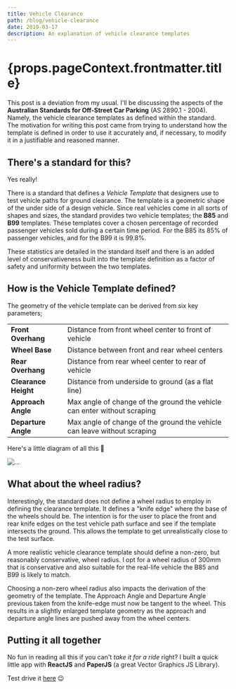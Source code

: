 ```yaml
---
title: Vehicle Clearance
path: /blog/vehicle-clearance
date: 2019-03-17
description: An explanation of vehicle clearance templates
---
```



<Page>

<h1>{props.pageContext.frontmatter.title}</h1>

This post is a deviation from my usual. I'll be discussing the aspects of the **Australian Standards for Off-Street Car Parking** (AS 2890.1 - 2004). Namely, the vehicle clearance templates as defined within the standard. The motivation for writing this post came from trying to understand how the template is defined in order to use it accurately and, if necessary, to modify it in a justifiable and reasoned manner.

## There's a standard for this?

Yes really!

There is a standard that defines a _Vehicle Template_ that designers use to test vehicle paths for ground clearance. The template is a geometric shape of the under side of a design vehicle. Since real vehicles come in all sorts of shapes and sizes, the standard provides two vehicle templates; the **B85** and **B99** templates. These templates cover a chosen percentage of recorded passenger vehicles sold during a certain time period. For the B85 its 85% of passenger vehicles, and for the B99 it is 99.8%.

These statistics are detailed in the standard itself and there is an added level of conservativeness built into the template definition as a factor of safety and uniformity between the two templates.

## How is the Vehicle Template defined?

The geometry of the vehicle template can be derived from six key parameters;

|                      |                                                                          |
| -------------------- | ------------------------------------------------------------------------ |
| **Front Overhang**   | Distance from front wheel center to front of vehicle                     |
| **Wheel Base**       | Distance between front and rear wheel centers                            |
| **Rear Overhang**    | Distance from rear wheel center to rear of vehicle                       |
| **Clearance Height** | Distance from underside to ground (as a flat line)                       |
| **Approach Angle**   | Max angle of change of the ground the vehicle can enter without scraping |
| **Departure Angle**  | Max angle of change of the ground the vehicle can leave without scraping |

Here's a little diagram of all this 🙂

![...](https://firebasestorage.googleapis.com/v0/b/vivekr-2d3dc.appspot.com/o/vehicle-clearance-template.png?alt=media&token=7a6581ed-c833-4037-933a-23b62dd76781)

## What about the wheel radius?

Interestingly, the standard does not define a wheel radius to employ in defining the clearance template. It defines a "knife edge" where the base of the wheels should be. The intention is for the user to place the front and rear knife edges on the test vehicle path surface and see if the template intersects the ground. This allows the template to get unrealistically close to the test surface.

A more realistic vehicle clearance template should define a non-zero, but reasonably conservative, wheel radius. I opt for a wheel radius of 300mm that is conservative and also suitable for the real-life vehicle the B85 and B99 is likely to match.

Choosing a non-zero wheel radius also impacts the derivation of the geometry of the template. The Approach Angle and Departure Angle previous taken from the knife-edge must now be tangent to the wheel. This results in a slightly enlarged template geometry as the approach and departure angle lines are pushed away from the wheel centers.

## Putting it all together

No fun in reading all this if you can't _take it for a ride_ right? I built a quick little app with **ReactJS** and **PaperJS** (a great Vector Graphics JS Library).

Test drive it [here](https://vehicle-clearance.surge.sh) 😉

</Page>
